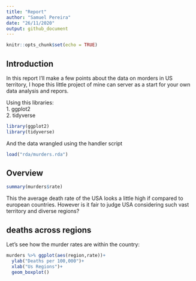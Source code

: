 ```yaml
---
title: "Report"
author: "Samuel Pereira"
date: "26/11/2020"
output: github_document
---
```


```r
knitr::opts_chunk$set(echo = TRUE)
```

## Introduction

In this report I'll make a few points about the data on morders in US territory, I hope this little project of mine can server as a start for your own data analysis and repors.

Using this libraries:  
1. ggplot2  
2. tidyverse  

```r
library(ggplot2)
library(tidyverse)
```

And the data wrangled using the handler script

```r
load("rda/murders.rda")
```


## Overview

```r
summary(murders$rate)
```
This the average death rate of the USA looks a little high if compared to european countries.   However is it fair to judge USA considering such vast territory and diverse regions? 


## deaths across regions

Let's see how the murder rates are within the country:

```r
murders %>% ggplot(aes(region,rate))+
  ylab("Deaths per 100,000")+
  xlab("Us Regions")+
  geom_boxplot()
```


